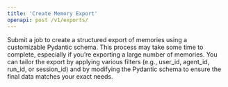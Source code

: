 ```yaml
---
title: 'Create Memory Export'
openapi: post /v1/exports/
---
```


Submit a job to create a structured export of memories using a customizable Pydantic schema. This process may take some time to complete, especially if you’re exporting a large number of memories. You can tailor the export by applying various filters (e.g., user_id, agent_id, run_id, or session_id) and by modifying the Pydantic schema to ensure the final data matches your exact needs.
